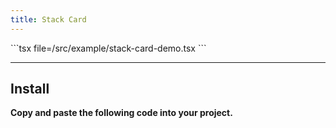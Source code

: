 ```yaml
---
title: Stack Card
---
```


<Tabs>
  <Tab value="Preview"><ComponentPreview name="stack-card-demo" /></Tab>
  <Tab value="Code">
    ```tsx file=<rootDir>/src/example/stack-card-demo.tsx
    ```
  </Tab>
</Tabs>

---

## Install

**Copy and paste the following code into your project.**

```tsx file=<rootDir>/src/registry/stack-card.tsx
```